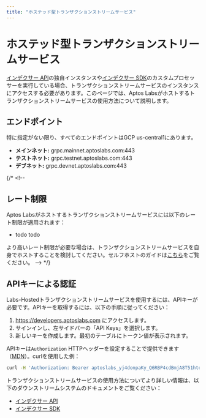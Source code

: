 ```yaml
---
title: "ホステッド型トランザクションストリームサービス"
---
```



# ホステッド型トランザクションストリームサービス

<IndexerBetaNotice />

[インデクサー API](../../indexer.mdx)の独自インスタンスや[インデクサー SDK](../indexer-sdk.mdx)のカスタムプロセッサーを実行している場合、トランザクションストリームサービスのインスタンスにアクセスする必要があります。このページでは、Aptos Labsがホストするトランザクションストリームサービスの使用方法について説明します。

## エンドポイント

特に指定がない限り、すべてのエンドポイントはGCP us-central1にあります。

- **メインネット:** grpc.mainnet.aptoslabs.com:443
- **テストネット:** grpc.testnet.aptoslabs.com:443
- **デブネット:** grpc.devnet.aptoslabs.com:443

{/* <!--
## レート制限
Aptos Labsがホストするトランザクションストリームサービスには以下のレート制限が適用されます：

- todo todo

より高いレート制限が必要な場合は、トランザクションストリームサービスを自身でホストすることを検討してください。セルフホストのガイドは[こちら](../self-hosted.mdx)をご覧ください。
--> */}

## APIキーによる認証

Labs-Hostedトランザクションストリームサービスを使用するには、APIキーが必要です。APIキーを取得するには、以下の手順に従ってください：

1. https://developers.aptoslabs.com にアクセスします。
2. サインインし、左サイドバーの「API Keys」を選択します。
3. 新しいキーを作成します。最初のテーブルにトークン値が表示されます。

APIキーは`Authorization` HTTPヘッダーを設定することで提供できます（[MDN](https://developer.mozilla.org/en-US/docs/Web/HTTP/Headers/Authorization)）。curlを使用した例：

```bash filename="Terminal"
curl -H 'Authorization: Bearer aptoslabs_yj4donpaKy_Q6RBP4cdBmjA8T51hto1GcVX5ZS9S65dx'
```

トランザクションストリームサービスの使用方法についてより詳しい情報は、以下のダウンストリームシステムのドキュメントをご覧ください：

- [インデクサー API](../self-hosted.mdx)
- [インデクサー SDK](../indexer-sdk.mdx)
